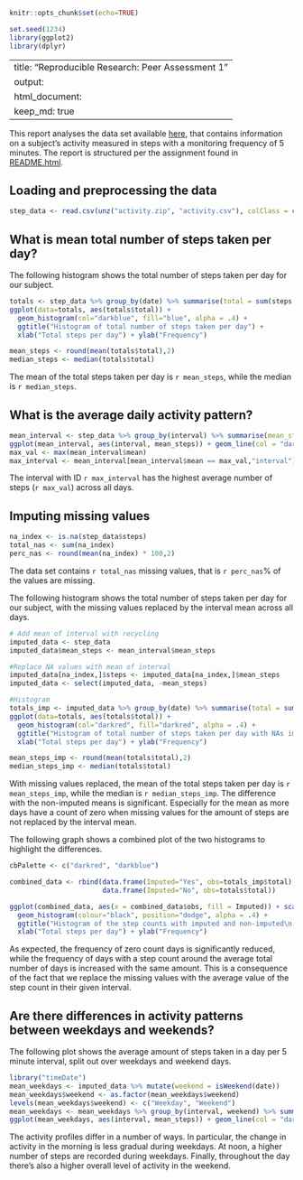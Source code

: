 ```r
knitr::opts_chunk$set(echo=TRUE)
```

```r
set.seed(1234)
library(ggplot2)
library(dplyr)
```
---
title: "Reproducible Research: Peer Assessment 1"
output: 
  html_document:
    keep_md: true
---
This report analyses the data set available [here](https://d396qusza40orc.cloudfront.net/repdata%2Fdata%2Factivity.zip), that contains information on a subject's activity measured in steps with a monitoring frequency of 5 minutes. The report is structured
per the assignment found in [README.html](README.html). 

## Loading and preprocessing the data
```r
step_data <- read.csv(unz("activity.zip", "activity.csv"), colClass = c("integer", "Date", "integer"))
```

## What is mean total number of steps taken per day?
The following histogram shows the total number of steps taken per day for our subject. 
```r
totals <- step_data %>% group_by(date) %>% summarise(total = sum(steps, na.rm = T))
ggplot(data=totals, aes(totals$total)) + 
  geom_histogram(col="darkblue", fill="blue", alpha = .4) +
  ggtitle("Histogram of total number of steps taken per day") +
  xlab("Total steps per day") + ylab("Frequency")
```

```r
mean_steps <- round(mean(totals$total),2)
median_steps <- median(totals$total)
```
The mean of the total steps taken per day is `r mean_steps`, while the median is `r median_steps`.

## What is the average daily activity pattern?
```r
mean_interval <- step_data %>% group_by(interval) %>% summarise(mean_steps = mean(steps, na.rm = T))
ggplot(mean_interval, aes(interval, mean_steps)) + geom_line(col = "darkblue") + xlab("Interval") + ylab("Average number of steps")
max_val <- max(mean_interval$mean)
max_interval <- mean_interval[mean_interval$mean == max_val,"interval"]
```
The interval with ID `r max_interval` has the highest average number of steps (`r max_val`) across all days.

## Imputing missing values
```r
na_index <- is.na(step_data$steps)
total_nas <- sum(na_index)
perc_nas <- round(mean(na_index) * 100,2)
```
The data set contains `r total_nas` missing values, that is `r perc_nas`% of the values are missing. 

The following histogram shows the total number of steps taken per day for our subject, with the missing values replaced by the interval mean across all days. 
```r
# Add mean of interval with recycling
imputed_data <- step_data
imputed_data$mean_steps <- mean_interval$mean_steps

#Replace NA values with mean of interval
imputed_data[na_index,]$steps <- imputed_data[na_index,]$mean_steps
imputed_data <- select(imputed_data, -mean_steps)

#Histogram
totals_imp <- imputed_data %>% group_by(date) %>% summarise(total = sum(steps))
ggplot(data=totals, aes(totals$total)) + 
  geom_histogram(col="darkred", fill="darkred", alpha = .4) +
  ggtitle("Histogram of total number of steps taken per day with NAs imputed by\ninterval mean") +
  xlab("Total steps per day") + ylab("Frequency")

mean_steps_imp <- round(mean(totals$total),2)
median_steps_imp <- median(totals$total)
```
With missing values replaced, the mean of the total steps taken per day is `r mean_steps_imp`, while the median is `r median_steps_imp`. The difference with the non-imputed means is significant. Especially for the mean as more days have a count of zero when missing values for the amount of steps are not replaced by the interval mean. 

The following graph shows a combined plot of the two histograms to highlight the differences.
```r
cbPalette <- c("darkred", "darkblue")

combined_data <- rbind(data.frame(Imputed="Yes", obs=totals_imp$total),
                       data.frame(Imputed="No", obs=totals$total))

ggplot(combined_data, aes(x = combined_data$obs, fill = Imputed)) + scale_fill_manual(values=cbPalette) +
  geom_histogram(colour="black", position="dodge", alpha = .4) +
  ggtitle("Histogram of the step counts with imputed and non-imputed\n missing values") +
  xlab("Total steps per day") + ylab("Frequency")
```
As expected, the frequency of zero count days is significantly reduced, while the frequency
of days with a step count around the average total number of days is increased with the same amount. 
This is a consequence of the fact that we replace the missing values with the average value of the step 
count in their given interval.

## Are there differences in activity patterns between weekdays and weekends?
The following plot shows the average amount of steps taken in a day per 5 minute interval, split out over weekdays and weekend days.
```r
library("timeDate")
mean_weekdays <- imputed_data %>% mutate(weekend = isWeekend(date))
mean_weekdays$weekend <- as.factor(mean_weekdays$weekend)
levels(mean_weekdays$weekend) <- c("Weekday", "Weekend")
mean_weekdays <- mean_weekdays %>% group_by(interval, weekend) %>% summarise(mean_steps = mean(steps))
ggplot(mean_weekdays, aes(interval, mean_steps)) + geom_line(col = "darkblue") + xlab("Interval") + ylab("Average number of steps") + facet_grid(weekend~.) 
```

The activity profiles differ in a number of ways. In particular, the change in activity in the morning is less gradual during weekdays. At noon, a higher number of steps are recorded during weekdays. Finally, throughout the day there's also a higher overall level of activity in the weekend. 